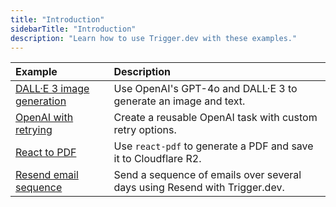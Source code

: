 ```yaml
---
title: "Introduction"
sidebarTitle: "Introduction"
description: "Learn how to use Trigger.dev with these examples."
---
```


| Example | Description |
|:--------|:------------------------------------------------------|
| [DALL·E 3 image generation](generate-image-with-dall-e3)        | Use OpenAI's GPT-4o and DALL·E 3 to generate an image and text. |
| [OpenAI with retrying](../snippets/code/openai-retry)           | Create a reusable OpenAI task with custom retry options. |
| [React to PDF](react-pdf)                                       | Use `react-pdf` to generate a PDF and save it to Cloudflare R2. |
| [Resend email sequence](resend-email-sequence)                  | Send a sequence of emails over several days using Resend with Trigger.dev. |

